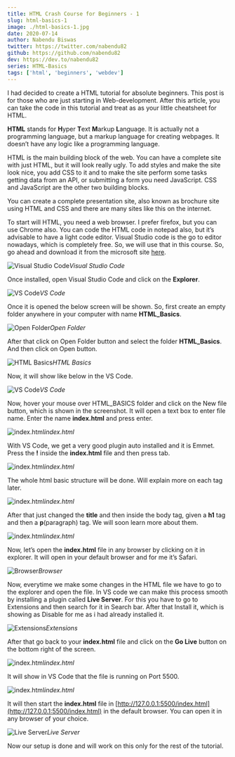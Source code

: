 ```yaml
---
title: HTML Crash Course for Beginners - 1
slug: html-basics-1
image: ./html-basics-1.jpg
date: 2020-07-14
author: Nabendu Biswas
twitter: https://twitter.com/nabendu82
github: https://github.com/nabendu82
dev: https://dev.to/nabendu82
series: HTML-Basics
tags: ['html', 'beginners', 'webdev']
---
```


I had decided to create a HTML tutorial for absolute beginners. This post is for those who are just starting in Web-development. After this article, you can take the code in this tutorial and treat as as your little cheatsheet for HTML.

**HTML** stands for **H**yper **T**ext **M**arkup **L**anguage. It is actually not a programming language, but a markup language for creating webpages. It doesn’t have any logic like a programming language.

HTML is the main building block of the web. You can have a complete site with just HTML, but it will look really ugly. To add styles and make the site look nice, you add CSS to it and to make the site perform some tasks getting data from an API, or submitting a form you need JavaScript. CSS and JavaScript are the other two building blocks.

You can create a complete presentation site, also known as brochure site using HTML and CSS and there are many sites like this on the internet.

To start will HTML, you need a web browser. I prefer firefox, but you can use Chrome also. You can code the HTML code in notepad also, but it’s advisable to have a light code editor. Visual Studio code is the go to editor nowadays, which is completely free. So, we will use that in this course. So, go ahead and download it from the microsoft site [here](https://code.visualstudio.com/).

![Visual Studio Code](https://ik.imagekit.io/thewebdev/HTML-Basics/1/1_9LNDyXtleq.png)*Visual Studio Code*

Once installed, open Visual Studio Code and click on the **Explorer**.

![VS Code](https://ik.imagekit.io/thewebdev/HTML-Basics/1/2__bCDQi7hxn.png)*VS Code*

Once it is opened the below screen will be shown. So, first create an empty folder anywhere in your computer with name **HTML_Basics**.

![Open Folder](https://ik.imagekit.io/thewebdev/HTML-Basics/1/3_Koh_P4isR.png)*Open Folder*

After that click on Open Folder button and select the folder **HTML_Basics**. And then click on Open button.

![HTML Basics](https://ik.imagekit.io/thewebdev/HTML-Basics/1/4_x9Ap3h241.png)*HTML Basics*

Now, it will show like below in the VS Code.

![VS Code](https://ik.imagekit.io/thewebdev/HTML-Basics/1/5_91JhJDYncu.png)*VS Code*

Now, hover your mouse over HTML_BASICS folder and click on the New file button, which is shown in the screenshot. It will open a text box to enter file name. Enter the name **index.html** and press enter.

![index.html](https://ik.imagekit.io/thewebdev/HTML-Basics/1/6_WGgsMnmbec.png)*index.html*

With VS Code, we get a very good plugin auto installed and it is Emmet. Press the **!** inside the **index.html** file and then press tab.

![index.html](https://ik.imagekit.io/thewebdev/HTML-Basics/1/7_nHc3sFEMu.png)*index.html*

The whole html basic structure will be done. Will explain more on each tag later.

![index.html](https://ik.imagekit.io/thewebdev/HTML-Basics/1/8_UgAA1mkXr.png)*index.html*

After that just changed the **title** and then inside the body tag, given a **h1** tag and then a **p**(paragraph) tag. We will soon learn more about them.

![index.html](https://ik.imagekit.io/thewebdev/HTML-Basics/1/9_Dk3v9tEETv.png)*index.html*

Now, let’s open the **index.html** file in any browser by clicking on it in explorer. It will open in your default browser and for me it’s Safari.

![Browser](https://ik.imagekit.io/thewebdev/HTML-Basics/1/10_6eB4naXbK.png)*Browser*

Now, everytime we make some changes in the HTML file we have to go to the explorer and open the file. In VS code we can make this process smooth by installing a plugin called **Live Server**. For this you have to go to Extensions and then search for it in Search bar. After that Install it, which is showing as Disable for me as i had already installed it.

![Extensions](https://ik.imagekit.io/thewebdev/HTML-Basics/1/11_nioSCexn7K.png)*Extensions*

After that go back to your **index.html** file and click on the **Go Live** button on the bottom right of the screen.

![index.html](https://ik.imagekit.io/thewebdev/HTML-Basics/1/12_zIQsWssW-.png)*index.html*

It will show in VS Code that the file is running on Port 5500.

![index.html](https://ik.imagekit.io/thewebdev/HTML-Basics/1/13_Rf4sio4R1.png)*index.html*

It will then start the **index.html** file in [http://127.0.0.1:5500/index.html](http://127.0.0.1:5500/index.html) in the default browser. You can open it in any browser of your choice.

![Live Server](https://ik.imagekit.io/thewebdev/HTML-Basics/1/14_9YkYr6LhC.png)*Live Server*

Now our setup is done and will work on this only for the rest of the tutorial. 